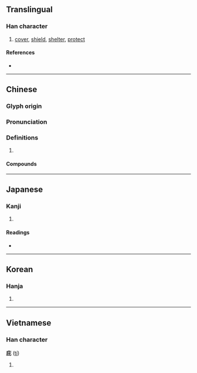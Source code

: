 {{character info/new}}
==Translingual==

===Han character===
{{Han char|rn=53|rad=广|as=04|sn=7|four=00211|canj=IPP,XIPP|ids=⿸广比}}

# [[cover]], [[shield]], [[shelter]], [[protect]]

====References====
* {{Han ref|kx=0343.210|dkj=09239|dj=0653.080|hdz=20874.050|uh=5E87|ud=24199|bh=A7C8|bd=42952}}

----

==Chinese==
{{zh-forms}}

===Glyph origin===
{{Han etym}}

===Pronunciation===
{{zh-pron
|m=bì
|c=bei3
|mn=pì
|mc=y
|oc=y
|cat=
}}

===Definitions===
{{zh-hanzi}}

# {{rfdef|zh}}

====Compounds====
{{zh-der|包庇|外交庇護|大庇|庇佑|庇短|庇蔭|庇護|庇護權|庇賴|庇身|庇陰|廕庇|政治庇護|曲庇|祐庇|福庇|蔭庇|覆庇之恩|託庇|護庇|門庇}}

----

==Japanese==

===Kanji===
{{ja-kanji|grade=|rs=广04}}

# {{defn|lang=ja|sort=广04}}

====Readings====
* {{ja-readings|goon=[[ひ]] (hi)|kanon=[[ひ]] (hi)|kun=[[おおう]] (oou), [[かばう]] (kabau), [[ひさし]] (hisashi)}}

----

==Korean==

===Hanja===
{{ko-hanja|hangeul=비|rv=bi|mr=pi}}

# {{defn|lang=ko|sort=广04}}

----

==Vietnamese==

===Han character===
'''庇''' ([[tí]])

# {{defn|lang=vi}}